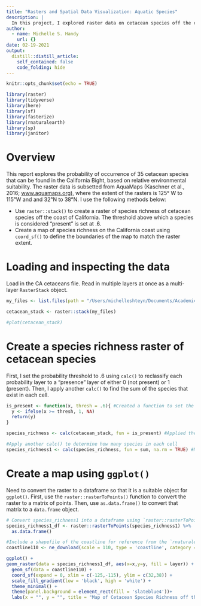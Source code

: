 ```yaml
---
title: "Rasters and Spatial Data Visualization: Aquatic Species"
description: |
  In this project, I explored raster data on cetacean species off the coast of California through spatial visualization. Data source: Kaschner et al., 2016.
author:
  - name: Michelle S. Handy
    url: {}
date: 02-19-2021
output:
  distill::distill_article:
    self_contained: false
    code_folding: hide
---
```



```r
knitr::opts_chunk$set(echo = TRUE)

library(raster) 
library(tidyverse)
library(here)
library(sf)
library(fasterize)
library(rnaturalearth)
library(sp)
library(janitor)
```

# Overview

This report explores the probability of occurrence of 35 cetacean species that can be found in the California Bight, based on relative environmental suitability. The raster data is subsetted from AquaMaps (Kaschner et al., 2016; [www.aquamaps.org](www.aquamaps.org)), where the extent of the rasters is 125° W to 115°W and and 32°N to 38°N. I use the following methods below:

- Use `raster::stack()` to create a raster of species richness of cetacean species off the coast of California. The threshold above which a species is considered "present" is set at .6.
- Create a map of species richness on the California coast using `coord_sf()` to define the boundaries of the map to match the raster extent. 

# Loading and inspecting the data

Load in the CA cetaceans file. Read in multiple layers at once as a multi-layer `RasterStack` object.

``` r
my_files <- list.files(path = "/Users/michelleshteyn/Documents/Academic Quarters/ESM244/Week 7/a3_task2/ca_cetaceans", full.names = TRUE, pattern = ".tif") #GeoTIFF format is most common raster file type

cetacean_stack <- raster::stack(my_files)

#plot(cetacean_stack)


```

# Create a species richness raster of cetacean species

First, I set the probability threshold to .6 using `calc()` to reclassify each probability layer to a "presence" layer of either 0 (not present) or 1 (present). Then, I apply another `calc()` to find the sum of the species that exist in each cell.

```r
is_present <- function(x, thresh = .6){ #Created a function to set the threshold
  y <- ifelse(x >= thresh, 1, NA)
  return(y)
}

species_richness <- calc(cetacean_stack, fun = is_present) #Applied the threshold function to the raster stack `cetacean_stack` to create a species richness raster

#Apply another calc() to determine how many species in each cell
species_richness1 <- calc(species_richness, fun = sum, na.rm = TRUE) #Need to make sure the threshold function was giving either a 0 or a 1 rather then an NA or 1. If I sum an object with an NA, the results will be NA. Typically should set na.rm = TRUE.

```


# Create a map using `ggplot()`

Need to convert the raster to a dataframe so that it is a suitable object for `ggplot()`. First, use the `raster::rasterToPoints()` function to convert the raster to a matrix of points. Then, use `as.data.frame()` to convert that matrix to a `data.frame` object.

```r
# Convert species_richness1 into a dataframe using `raster::rasterToPoints`
species_richness1_df <- raster::rasterToPoints(species_richness1) %>%
  as.data.frame() 

#Include a shapefile of the coastline for reference from the `rnaturalearth` package
coastline110 <- ne_download(scale = 110, type = 'coastline', category = 'physical', returnclass = "sf")

ggplot() +
geom_raster(data = species_richness1_df, aes(x=x,y=y, fill = layer)) +
  geom_sf(data = coastline110) +
  coord_sf(expand = 0, xlim = c(-125,-115), ylim = c(32,38)) +
  scale_fill_gradient(low = 'black', high = 'white') +
  theme_minimal() +
  theme(panel.background = element_rect(fill = 'slateblue4'))+
  labs(x = "", y = "", title = "Map of Cetacean Species Richness off the California Coast" )

```




